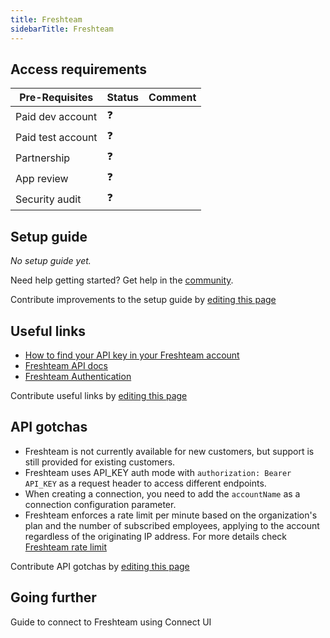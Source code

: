 ```yaml
---
title: Freshteam
sidebarTitle: Freshteam
---
```



<Overview />
<PreBuiltTooling />
<PreBuiltUseCases />

## Access requirements
| Pre-Requisites | Status | Comment|
| - | - | - |
| Paid dev account | ❓ |  |
| Paid test account | ❓ |  |
| Partnership | ❓ | |
| App review | ❓ |  |
| Security audit | ❓ | |


## Setup guide

_No setup guide yet._

<Tip>Need help getting started? Get help in the [community](https://nango.dev/slack).</Tip>

<Note>Contribute improvements to the setup guide by [editing this page](https://github.com/nangohq/nango/tree/master/docs/integrations/all/freshteam.mdx)</Note>

## Useful links

-   [How to find your API key in your Freshteam account](https://support.freshteam.com/support/solutions/articles/19000107073)
-   [Freshteam API docs](https://developers.freshteam.com/api/#introduction)
-   [Freshteam Authentication](https://developers.freshteam.com/api/#authentication)

<Note>Contribute useful links by [editing this page](https://github.com/nangohq/nango/tree/master/docs/integrations/all/freshteam.mdx)</Note>

## API gotchas

- Freshteam is not currently available for new customers, but support is still provided for existing customers.
- Freshteam uses API_KEY auth mode with `authorization: Bearer API_KEY` as a request header to access different endpoints.
- When creating a connection, you need to add the `accountName` as a connection configuration parameter.
- Freshteam enforces a rate limit per minute based on the organization's plan and the number of subscribed employees, applying to the account regardless of the originating IP address. For more details check [Freshteam rate limit](https://developers.freshteam.com/api/#ratelimit)

<Note>Contribute API gotchas by [editing this page](https://github.com/nangohq/nango/tree/master/docs/integrations/all/freshteam.mdx)</Note>


## Going further

<Card title="Connect to Freshteam" icon="link" href="/integrations/all/freshteam/connect" horizontal>
  Guide to connect to Freshteam using Connect UI
</Card>